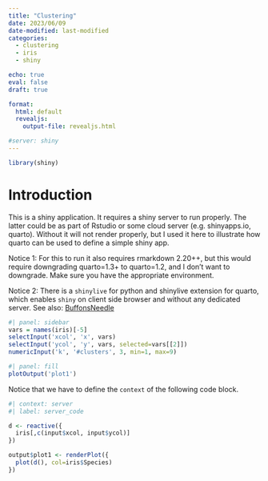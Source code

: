 ```yaml
---
title: "Clustering"
date: 2023/06/09
date-modified: last-modified
categories: 
  - clustering
  - iris
  - shiny

echo: true
eval: false
draft: true

format:
  html: default
  revealjs: 
    output-file: revealjs.html

#server: shiny
---
```


```r
library(shiny)
```

# Introduction

This is a shiny application. It requires a shiny server to run properly. The latter could be as part of Rstudio or some cloud server (e.g. shinyapps.io, quarto). Without it will not render properly, but I used it here to illustrate how quarto can be used to define a simple shiny app.

Notice 1: For this to run it also requires rmarkdown 2.20++, but this would require downgrading
quarto=1.3+ to quarto=1.2, and I don't want to downgrade.
Make sure you have the appropriate environment.

Notice 2: There is a `shinylive` for python and shinylive extension for quarto, which enables 
`shiny` on client side browser and without any dedicated server. See also: 
[BuffonsNeedle](posts/BuffonsNeedle/BuffonsNeedle.html)

```r
#| panel: sidebar
vars = names(iris)[-5]
selectInput('xcol', 'x', vars)
selectInput('ycol', 'y', vars, selected=vars[[2]])
numericInput('k', '#clusters', 3, min=1, max=9)
```

```r
#| panel: fill
plotOutput('plot1')
```

Notice that we have to define the `context` of the following code block.

```r
#| context: server
#| label: server_code

d <- reactive({
  iris[,c(input$xcol, input$ycol)]
})

output$plot1 <- renderPlot({
  plot(d(), col=iris$Species)
})
```
